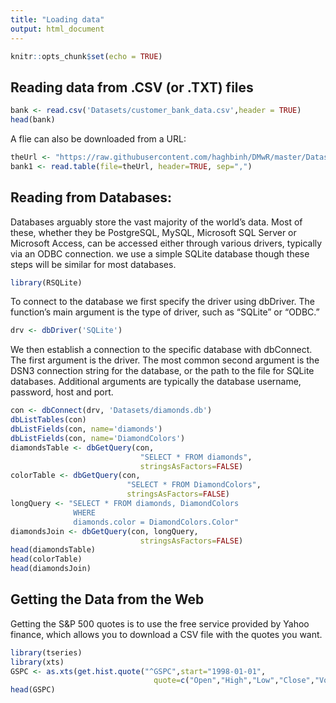 ```yaml
---
title: "Loading data"
output: html_document
---
```


```r
knitr::opts_chunk$set(echo = TRUE)
```

## Reading data from .CSV (or .TXT) files

```r
bank <- read.csv('Datasets/customer_bank_data.csv',header = TRUE)
head(bank)
```
A flie can also be downloaded from a URL:
```r
theUrl <- "https://raw.githubusercontent.com/haghbinh/DMwR/master/Datasets/customer_bank_data.csv"
bank1 <- read.table(file=theUrl, header=TRUE, sep=",")
```

## Reading from Databases:
Databases arguably store the vast majority of the world’s data. Most of these, whether they
be PostgreSQL, MySQL, Microsoft SQL Server or Microsoft Access, can be accessed
either through various drivers, typically via an ODBC connection.
we use a simple SQLite database though these steps will be similar for most databases. 
```r
library(RSQLite)
```
 To connect to the database we first specify the driver using dbDriver. The function’s
 main argument is the type of driver, such as “SQLite” or “ODBC.”
```r
drv <- dbDriver('SQLite')
```
We then establish a connection to the specific database with dbConnect. The first
argument is the driver. The most common second argument is the DSN3 connection
string for the database, or the path to the file for SQLite databases. Additional arguments
are typically the database username, password, host and port.
```r
con <- dbConnect(drv, 'Datasets/diamonds.db')
dbListTables(con)
dbListFields(con, name='diamonds')
dbListFields(con, name='DiamondColors')
diamondsTable <- dbGetQuery(con,
                             "SELECT * FROM diamonds",
                             stringsAsFactors=FALSE)
colorTable <- dbGetQuery(con,
                          "SELECT * FROM DiamondColors",
                          stringsAsFactors=FALSE)
longQuery <- "SELECT * FROM diamonds, DiamondColors
              WHERE 
              diamonds.color = DiamondColors.Color"
diamondsJoin <- dbGetQuery(con, longQuery,
                             stringsAsFactors=FALSE)
head(diamondsTable)
head(colorTable)
head(diamondsJoin)
```

## Getting the Data from the Web
Getting the S&P 500  quotes is to use the free service
 provided by Yahoo finance, which allows you to download a CSV file with
 the quotes you want.
```r
library(tseries)
library(xts)
GSPC <- as.xts(get.hist.quote("^GSPC",start="1998-01-01",
                                quote=c("Open","High","Low","Close","Volume","Adjusted")))
head(GSPC)
```
